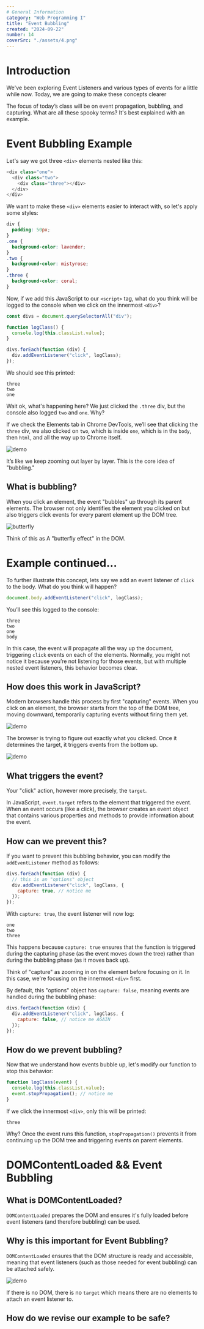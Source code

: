```yaml
---
# General Information
category: "Web Programming I"
title: "Event Bubbling"
created: "2024-09-22"
number: 14
coverSrc: "./assets/4.png"
---
```


# Introduction

We've been exploring Event Listeners and various types of events for a little while now. Today, we are going to make these concepts clearer

The focus of today’s class will be on event propagation, bubbling, and capturing. What are all these spooky terms? It's best explained with an example.

# Event Bubbling Example

Let's say we got three `<div>` elements nested like this:

```js
<div class="one">
  <div class="two">
    <div class="three"></div>
  </div>
</div>
```

We want to make these `<div>` elements easier to interact with, so let's apply some styles:

```css
div {
  padding: 50px;
}
.one {
  background-color: lavender;
}
.two {
  background-color: mistyrose;
}
.three {
  background-color: coral;
}
```

Now, if we add this JavaScript to our `<script>` tag, what do you think will be logged to the console when we click on the innermost `<div>`?

```js
const divs = document.querySelectorAll("div");

function logClass() {
  console.log(this.classList.value);
}

divs.forEach(function (div) {
  div.addEventListener("click", logClass);
});
```

We should see this printed:

```text
three
two
one
```

Wait ok, what's happening here? We just clicked the `.three` div, but the console also logged `two` and `one`. Why?

If we check the Elements tab in Chrome DevTools, we’ll see that clicking the `three` div, we also clicked on `two`, which is inside `one`, which is in the `body`, then `html`, and all the way up to Chrome itself.

![demo](./assets/1.png)

It’s like we keep zooming out layer by layer. This is the core idea of "bubbling."

## What is bubbling?

When you click an element, the event "bubbles" up through its parent elements. The browser not only identifies the element you clicked on but also triggers click events for every parent element up the DOM tree.

![butterfly](./assets/4.png)

Think of this as A "butterfly effect" in the DOM.

# Example continued...

To further illustrate this concept, lets say we add an event listener of `click` to the body. What do you think will happen?

```js
document.body.addEventListener("click", logClass);
```

You’ll see this logged to the console:

```text
three
two
one
body
```

In this case, the event will propagate all the way up the document, triggering `click` events on each of the elements. Normally, you might not notice it because you’re not listening for those events, but with multiple nested event listeners, this behavior becomes clear.

## How does this work in JavaScript?

Modern browsers handle this process by first "capturing" events. When you click on an element, the browser starts from the top of the DOM tree, moving downward, temporarily capturing events without firing them yet.

![demo](./assets/5.png)

The browser is trying to figure out exactly what you clicked. Once it determines the target, it triggers events from the bottom up.

![demo](./assets/3.png)

## What triggers the event?

Your "click" action, however more precisely, the `target`.

In JavaScript, `event.target` refers to the element that triggered the event. When an event occurs (like a click), the browser creates an event object that contains various properties and methods to provide information about the event.

## How can we prevent this?

If you want to prevent this bubbling behavior, you can modify the `addEventListener` method as follows:

```js
divs.forEach(function (div) {
  // this is an "options" object
  div.addEventListener("click", logClass, {
    capture: true, // notice me
  });
});
```

With `capture: true`, the event listener will now log:

```text
one
two
three
```

This happens because `capture: true` ensures that the function is triggered during the capturing phase (as the event moves down the tree) rather than during the bubbling phase (as it moves back up).

Think of "capture" as zooming in on the element before focusing on it. In this case, we're focusing on the innermost `<div>` first.

By default, this "options" object has `capture: false`, meaning events are handled during the bubbling phase:

```js
divs.forEach(function (div) {
  div.addEventListener("click", logClass, {
    capture: false, // notice me AGAIN
  });
});
```

## How do we prevent bubbling?

Now that we understand how events bubble up, let's modify our function to stop this behavior:

```js
function logClass(event) {
  console.log(this.classList.value);
  event.stopPropagation(); // notice me
}
```

If we click the innermost `<div>`, only this will be printed:

```text
three
```

Why? Once the event runs this function, `stopPropagation()` prevents it from continuing up the DOM tree and triggering events on parent elements.

# DOMContentLoaded && Event Bubbling

## What is DOMContentLoaded?

`DOMContentLoaded` prepares the DOM and ensures it's fully loaded before event listeners (and therefore bubbling) can be used.

## Why is this important for Event Bubbling?

`DOMContentLoaded` ensures that the DOM structure is ready and accessible, meaning that event listeners (such as those needed for event bubbling) can be attached safely.

![demo](./assets/6.png)

If there is no DOM, there is no `target` which means there are no elements to attach an event listener to.

## How do we revise our example to be safe?
